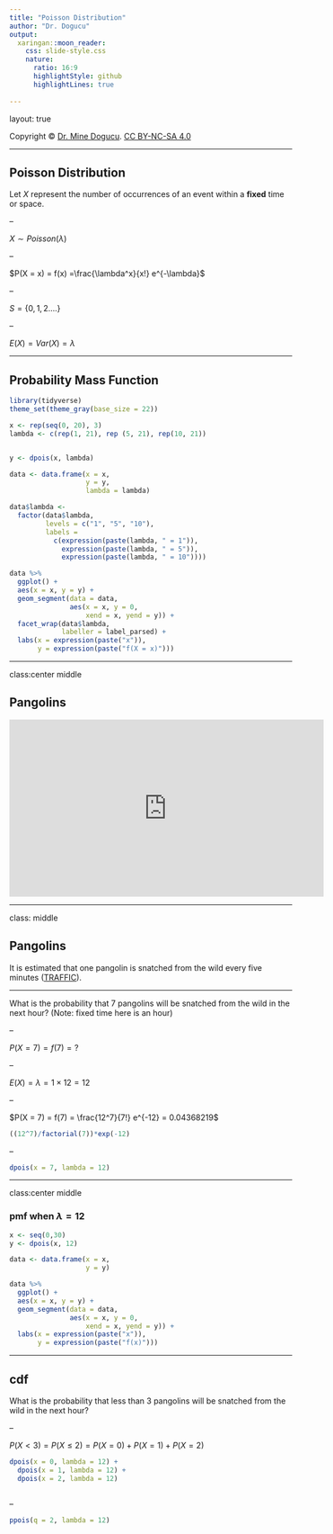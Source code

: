 ```yaml
---
title: "Poisson Distribution"
author: "Dr. Dogucu"
output: 
  xaringan::moon_reader:
    css: slide-style.css
    nature:
      ratio: 16:9
      highlightStyle: github
      highlightLines: true
      
---
```


layout: true
  
<div class="my-header"></div>

<div class="my-footer"> 
 Copyright &copy; <a href="https://mdogucu.ics.uci.edu">Dr. Mine Dogucu</a>. <a href="https://creativecommons.org/licenses/by-nc-sa/4.0/">CC BY-NC-SA 4.0</a></div> 


---

## Poisson Distribution

Let $X$ represent the number of occurrences of an event within a  __fixed__ time or space.

--

$X \sim Poisson (\lambda)$

--

$P(X = x) = f(x) =\frac{\lambda^x}{x!} e^{-\lambda}$ 

--

$S = \{0,1,2....\}$

--

$E(X) = Var(X) = \lambda$

---

## Probability Mass Function 

```r
library(tidyverse)
theme_set(theme_gray(base_size = 22))

x <- rep(seq(0, 20), 3)
lambda <- c(rep(1, 21), rep (5, 21), rep(10, 21))


y <- dpois(x, lambda)

data <- data.frame(x = x,
                   y = y,
                   lambda = lambda)

data$lambda <- 
  factor(data$lambda,
         levels = c("1", "5", "10"),
         labels =
           c(expression(paste(lambda, " = 1")),
             expression(paste(lambda, " = 5")),
             expression(paste(lambda, " = 10"))))

data %>% 
  ggplot() +
  aes(x = x, y = y) +
  geom_segment(data = data, 
               aes(x = x, y = 0, 
                   xend = x, yend = y)) +
  facet_wrap(data$lambda, 
             labeller = label_parsed) +
  labs(x = expression(paste("x")),
       y = expression(paste("f(X = x)")))

```

---

class:center middle

## Pangolins


<iframe width="560" height="315" src="https://www.youtube.com/embed/5BgDCDVZk8A" frameborder="0" allow="accelerometer; autoplay; encrypted-media; gyroscope; picture-in-picture" allowfullscreen></iframe>


---

class: middle

## Pangolins


It is estimated that one pangolin is snatched from the wild every five minutes ([TRAFFIC](https://www.traffic.org/what-we-do/species/pangolins/)).

---

What is the probability that 7 pangolins will be snatched from the wild in the next hour? (Note: fixed time here is an hour)

--

$P(X = 7) = f(7) = ?$

--

$E(X) = \lambda = 1 \times 12 = 12$

--

$P(X = 7) = f(7) = \frac{12^7}{7!} e^{-12} = 0.04368219$

```r
((12^7)/factorial(7))*exp(-12)
```

--

```r
dpois(x = 7, lambda = 12)
```

---

class:center middle

### pmf when $\lambda = 12$


```r

x <- seq(0,30)
y <- dpois(x, 12)

data <- data.frame(x = x,
                   y = y)

data %>% 
  ggplot() +
  aes(x = x, y = y) +
  geom_segment(data = data, 
               aes(x = x, y = 0, 
                   xend = x, yend = y)) +
  labs(x = expression(paste("x")),
       y = expression(paste("f(x)")))

```

---

## cdf 

What is the probability that less than 3 pangolins will be snatched from the wild in the next hour?

--

$P(X < 3) = P(X \leq 2) = P(X = 0) + P(X = 1) + P(X = 2)$

```r
dpois(x = 0, lambda = 12) + 
  dpois(x = 1, lambda = 12) +
  dpois(x = 2, lambda = 12)



```

--

```r
ppois(q = 2, lambda = 12)
```


